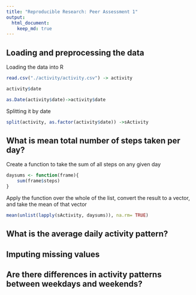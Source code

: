 ```yaml
---
title: "Reproducible Research: Peer Assessment 1"
output: 
  html_document:
    keep_md: true
---
```



## Loading and preprocessing the data

Loading the data into R
```r
read.csv("./activity/activity.csv") -> activity
```

```r
activity$date
```

```r
as.Date(activity$date)->activity$date
```


Splitting it by date
```r
split(activity, as.factor(activity$date)) ->sActivity
```

## What is mean total number of steps taken per day?

Create a function to take the sum of all steps on any given day
```r
daysums <- function(frame){
    sum(frame$steps)
}
```

Apply the function over the whole of the list, convert the result to a vector, and take the mean of that vector
```r
mean(unlist(lapply(sActivity, daysums)), na.rm= TRUE)
```

## What is the average daily activity pattern?



## Imputing missing values



## Are there differences in activity patterns between weekdays and weekends?
